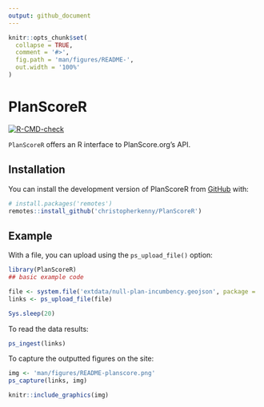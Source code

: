 ```yaml
---
output: github_document
---
```


<!-- README.md is generated from README.Rmd. Please edit that file -->

```r
knitr::opts_chunk$set(
  collapse = TRUE,
  comment = '#>',
  fig.path = 'man/figures/README-',
  out.width = '100%'
)
```

# PlanScoreR

<!-- badges: start -->
[![R-CMD-check](https://github.com/christopherkenny/PlanScoreR/actions/workflows/R-CMD-check.yaml/badge.svg)](https://github.com/christopherkenny/PlanScoreR/actions/workflows/R-CMD-check.yaml)
<!-- badges: end -->

`PlanScoreR` offers an R interface to PlanScore.org's API.

## Installation

You can install the development version of PlanScoreR from [GitHub](https://github.com/) with:

``` r
# install.packages('remotes')
remotes::install_github('christopherkenny/PlanScoreR')
```

## Example

With a file, you can upload using the `ps_upload_file()` option:

```r
library(PlanScoreR)
## basic example code

file <- system.file('extdata/null-plan-incumbency.geojson', package = 'PlanScoreR')
links <- ps_upload_file(file)
```

```r
Sys.sleep(20)
```


To read the data results:

```r
ps_ingest(links)
```

To capture the outputted figures on the site:

```r
img <- 'man/figures/README-planscore.png'
ps_capture(links, img)

knitr::include_graphics(img)
```
